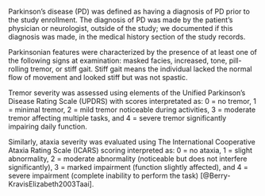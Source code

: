 Parkinson's disease (PD) was defined as 
having a diagnosis of PD prior to the study enrollment. 
The diagnosis of PD was made by the patient's physician or neurologist, 
outside of the study; 
we documented if this diagnosis was made, 
in the medical history section of the study records.

Parkinsonian features were characterized by the presence of 
at least one of the following signs at examination: 
masked facies, 
increased, tone, 
pill-rolling tremor, or 
stiff gait. 
Stiff gait means the individual lacked the normal flow of movement 
and looked stiff but was not spastic.

Tremor severity was assessed using elements of 
the Unified Parkinson's Disease Rating Scale (UPDRS) 
with scores interpretated as: 
0 = no tremor,
1 = minimal tremor, 
2 = mild tremor noticeable during activities, 
3 = moderate tremor affecting multiple tasks, 
and 4 = severe tremor significantly impairing daily function.

Similarly, ataxia severity was evaluated using The International Cooperative Ataxia Rating Scale (ICARS) scoring interpreted as: 
0 = no ataxia, 
1 = slight abnormality, 
2 = moderate abnormality (noticeable but does not interfere significantly),
3 = marked impairment (function slightly affected), and 
4 = severe impairment (complete inability to perform the task) [@Berry-KravisElizabeth2003Taai].
